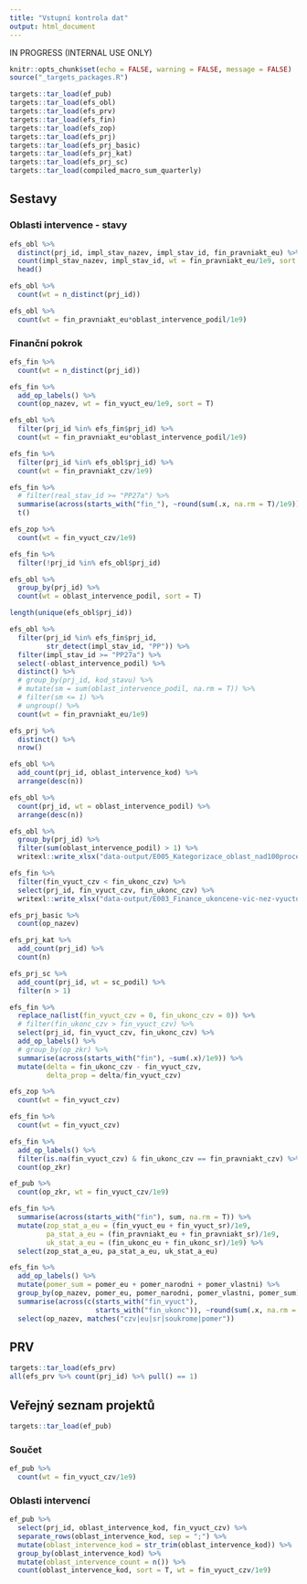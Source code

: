 ```yaml
---
title: "Vstupní kontrola dat"
output: html_document
---
```


IN PROGRESS (INTERNAL USE ONLY)

```r
knitr::opts_chunk$set(echo = FALSE, warning = FALSE, message = FALSE)
source("_targets_packages.R")
```

```r
targets::tar_load(ef_pub)
targets::tar_load(efs_obl)
targets::tar_load(efs_prv)
targets::tar_load(efs_fin)
targets::tar_load(efs_zop)
targets::tar_load(efs_prj)
targets::tar_load(efs_prj_basic)
targets::tar_load(efs_prj_kat)
targets::tar_load(efs_prj_sc)
targets::tar_load(compiled_macro_sum_quarterly)
```

## Sestavy

### Oblasti intervence - stavy

```r
efs_obl %>% 
  distinct(prj_id, impl_stav_nazev, impl_stav_id, fin_pravniakt_eu) %>% 
  count(impl_stav_nazev, impl_stav_id, wt = fin_pravniakt_eu/1e9, sort = T) %>% 
  head()
```
```r
efs_obl %>% 
  count(wt = n_distinct(prj_id))
```
```r
efs_obl %>% 
  count(wt = fin_pravniakt_eu*oblast_intervence_podil/1e9)
```


### Finanční pokrok

```r
efs_fin %>% 
  count(wt = n_distinct(prj_id))
```


```r
efs_fin %>% 
  add_op_labels() %>%  
  count(op_nazev, wt = fin_vyuct_eu/1e9, sort = T)
```


```r
efs_obl %>% 
  filter(prj_id %in% efs_fin$prj_id) %>% 
  count(wt = fin_pravniakt_eu*oblast_intervence_podil/1e9)
```


```r
efs_fin %>% 
  filter(prj_id %in% efs_obl$prj_id) %>% 
  count(wt = fin_pravniakt_czv/1e9)
```


```r
efs_fin %>% 
  # filter(real_stav_id >= "PP27a") %>%
  summarise(across(starts_with("fin_"), ~round(sum(.x, na.rm = T)/1e9))) %>% 
  t()
```


```r
efs_zop %>% 
  count(wt = fin_vyuct_czv/1e9)
```


```r
efs_fin %>% 
  filter(!prj_id %in% efs_obl$prj_id)
```


```r
efs_obl %>% 
  group_by(prj_id) %>% 
  count(wt = oblast_intervence_podil, sort = T)
```


```r
length(unique(efs_obl$prj_id))
```


```r
efs_obl %>% 
  filter(prj_id %in% efs_fin$prj_id,
         str_detect(impl_stav_id, "PP")) %>%
  filter(impl_stav_id >= "PP27a") %>%
  select(-oblast_intervence_podil) %>% 
  distinct() %>% 
  # group_by(prj_id, kod_stavu) %>%
  # mutate(sm = sum(oblast_intervence_podil, na.rm = T)) %>%
  # filter(sm <= 1) %>%
  # ungroup() %>%
  count(wt = fin_pravniakt_eu/1e9)
```


```r
efs_prj %>% 
  distinct() %>% 
  nrow()
```


```r
efs_obl %>% 
  add_count(prj_id, oblast_intervence_kod) %>% 
  arrange(desc(n))
```

```r
efs_obl %>% 
  count(prj_id, wt = oblast_intervence_podil) %>% 
  arrange(desc(n))
```


```r
efs_obl %>%
  group_by(prj_id) %>% 
  filter(sum(oblast_intervence_podil) > 1) %>% 
  writexl::write_xlsx("data-output/E005_Kategorizace_oblast_nad100procent.xlsx")
```
```r
efs_fin %>% 
  filter(fin_vyuct_czv < fin_ukonc_czv) %>%
  select(prj_id, fin_vyuct_czv, fin_ukonc_czv) %>% 
  writexl::write_xlsx("data-output/E003_Finance_ukoncene-vic-nez-vyuctovane.xlsx")
```


```r
efs_prj_basic %>% 
  count(op_nazev)
```


```r
efs_prj_kat %>% 
  add_count(prj_id) %>% 
  count(n)
```


```r
efs_prj_sc %>% 
  add_count(prj_id, wt = sc_podil) %>% 
  filter(n > 1)
```


```r
efs_fin %>% 
  replace_na(list(fin_vyuct_czv = 0, fin_ukonc_czv = 0)) %>%
  # filter(fin_ukonc_czv > fin_vyuct_czv) %>% 
  select(prj_id, fin_vyuct_czv, fin_ukonc_czv) %>% 
  add_op_labels() %>%  
  # group_by(op_zkr) %>% 
  summarise(across(starts_with("fin"), ~sum(.x)/1e9)) %>% 
  mutate(delta = fin_ukonc_czv - fin_vyuct_czv,
         delta_prop = delta/fin_vyuct_czv)
```


```r
efs_zop %>% 
  count(wt = fin_vyuct_czv)
```


```r
efs_fin %>% 
  count(wt = fin_vyuct_czv)
```


```r
efs_fin %>% 
  add_op_labels() %>% 
  filter(is.na(fin_vyuct_czv) & fin_ukonc_czv == fin_pravniakt_czv) %>% 
  count(op_zkr)
```


```r
ef_pub %>% 
  count(op_zkr, wt = fin_vyuct_czv/1e9)
```


```r
efs_fin %>% 
  summarise(across(starts_with("fin"), sum, na.rm = T)) %>% 
  mutate(zop_stat_a_eu = (fin_vyuct_eu + fin_vyuct_sr)/1e9,
         pa_stat_a_eu = (fin_pravniakt_eu + fin_pravniakt_sr)/1e9,
         uk_stat_a_eu = (fin_ukonc_eu + fin_ukonc_sr)/1e9) %>% 
  select(zop_stat_a_eu, pa_stat_a_eu, uk_stat_a_eu)
```


```r
efs_fin %>%
  add_op_labels() %>%  
  mutate(pomer_sum = pomer_eu + pomer_narodni + pomer_vlastni) %>% 
  group_by(op_nazev, pomer_eu, pomer_narodni, pomer_vlastni, pomer_sum) %>%
  summarise(across(c(starts_with("fin_vyuct"),
                     starts_with("fin_ukonc")), ~round(sum(.x, na.rm = T)/1e9, 1))) %>% 
  select(op_nazev, matches("czv|eu|sr|soukrome|pomer"))
```


## PRV

```r
targets::tar_load(efs_prv)
all(efs_prv %>% count(prj_id) %>% pull() == 1)
```

## Veřejný seznam projektů

```r
targets::tar_load(ef_pub)
```

### Součet

```r
ef_pub %>% 
  count(wt = fin_vyuct_czv/1e9)
```

### Oblasti intervencí

```r
ef_pub %>% 
  select(prj_id, oblast_intervence_kod, fin_vyuct_czv) %>% 
  separate_rows(oblast_intervence_kod, sep = ";") %>% 
  mutate(oblast_intervence_kod = str_trim(oblast_intervence_kod)) %>% 
  group_by(oblast_intervence_kod) %>% 
  mutate(oblast_intervence_count = n()) %>% 
  count(oblast_intervence_kod, sort = T, wt = fin_vyuct_czv/1e9)
```

